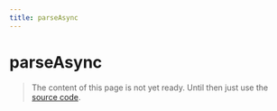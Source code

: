 ```yaml
---
title: parseAsync
---
```


# parseAsync

> The content of this page is not yet ready. Until then just use the [source code](https://github.com/fabian-hiller/valibot/blob/main/library/src/methods/parse/parseAsync.ts).
